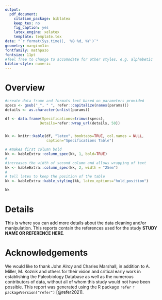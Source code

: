 ```yaml
---
output:
  pdf_document:
    citation_package: biblatex
    keep_tex: no
    fig_caption: yes
    latex_engine: xelatex
    template: template.tex
date: "`r format(Sys.time(), '%B %d, %Y')`"
geometry: margin=1in
fontfamily: mathpazo
fontsize: 11pt
#feel free to change to accomodate for other styles, e.g. alphabetic
biblio-style: numeric
---
```

# Overview

<!-- the following contains code that generates the metadata table, delete if not required -->

```r
#create data frame and formats text based on parameters provided
specs <- gsub("_", " ", refer::capitalize(names(params)))
details <- as.character(unlist(params))

df <- data.frame(Specifications=trimws(specs),
                Details=refer::wrap_url(details, 50))


kk <- knitr::kable(df, "latex", booktabs=TRUE, col.names = NULL,
                   caption="Specifications Table")

# #makes first column bold
kk <- kableExtra::column_spec(kk, 1, bold=TRUE)
# 
#increases the width of second column and allows wrapping of text
kk <- kableExtra::column_spec(kk, 2, width = "25em")
# 
# tell latex to keep the position of the table
kk <- kableExtra::kable_styling(kk, latex_options="hold_position")

kk
```
<!-- end of metadata table -->

# Details

This is where you can add more details about the data cleaning and/or manipulation. This reports contain the references used for the study **STUDY NAME OR REFERENCE HERE**.

# Acknowledgements
We would like to thank John Alroy and Charles Marshall, in addition to A. Miller, M. Koznik and others for their vision and critical early work in establishing the Paleobiology Database as well as the numerous contributors of data, without all of whom this study would not have been possible. This report was generated using the R package `refer` `r packageVersion("refer")` [@refer2021].

